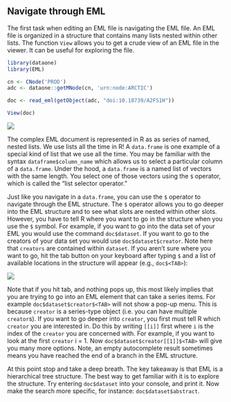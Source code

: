 ## Navigate through EML

The first task when editing an EML file is navigating the EML file. An EML file is organized in a structure that contains many lists nested within other lists. The function `View` allows you to get a crude view of an EML file in the viewer. It can be useful for exploring the file.

```r
library(dataone)
library(EML)

cn <- CNode('PROD')
adc <- dataone::getMNode(cn, 'urn:node:ARCTIC')
```

```r
doc <- read_eml(getObject(adc, "doi:10.18739/A2FS1H"))

View(doc)
```

![](../images/eml_view.png)

The complex EML document is represented in R as as series of named, nested lists. We use lists all the time in R! A `data.frame` is one example of a special kind of list that we use all the time. You may be familiar with the syntax `dataframe$column_name` which allows us to select a particular column of a `data.frame`. Under the hood, a `data.frame` is a named list of vectors with the same length. You select one of those vectors using the `$` operator, which is called the "list selector operator." 

Just like you navigate in a `data.frame`, you can use the `$` operator to navigate through the EML structure. The `$` operator allows you to go deeper into the EML structure and to see what slots are nested within other slots. However, you have to tell R where you want to go in the structure when you use the `$` symbol. For example, if you want to go into the data set of your EML you would use the command ```doc$dataset```. If you want to go to the creators of your data set you would use ```doc$dataset$creator```. Note here that `creators` are contained within `dataset`. If you aren't sure where you want to go, hit the tab button on your keyboard after typing `$` and a list of available locations in the structure will appear (e.g., `doc$<TAB>`):

![](../images/rstudio_autocomplete.png)

Note that if you hit tab, and nothing pops up, this most likely implies that you are trying to go into an EML element that can take a series items. For example ```doc$dataset$creator$<TAB>``` will not show a pop-up menu. This is because `creator` is a series-type object (i.e. you can have multiple `creator`s). If you want to go deeper into `creator`, you first must tell R which `creator` you are interested in. Do this by writing `[[i]]` first where `i` is the index of the `creator` you are concerned with. For example, if you want to look at the first `creator` i = 1. Now ```doc$dataset$creator[[1]]$<TAB>``` will give you many more options. Note, an empty autocomplete result sometimes means you have reached the end of a branch in the EML structure.

At this point stop and take a deep breath.  The key takeaway is that EML is a hierarchical tree structure.  The best way to get familiar with it is to explore the structure.  Try entering `doc$dataset` into your console, and print it. Now make the search more specific, for instance: `doc$dataset$abstract`.  
